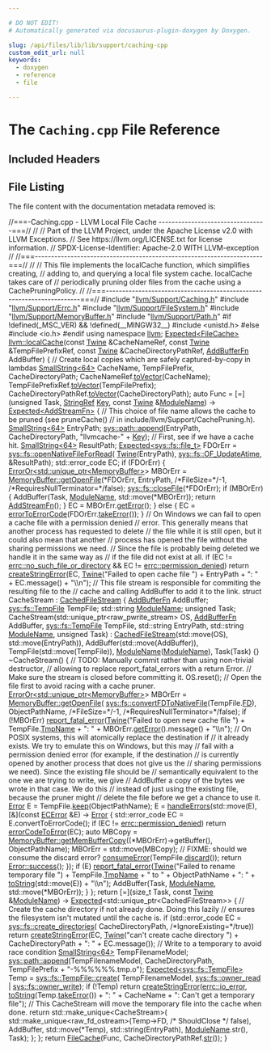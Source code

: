 ```yaml
---

# DO NOT EDIT!
# Automatically generated via docusaurus-plugin-doxygen by Doxygen.

slug: /api/files/lib/lib/support/caching-cpp
custom_edit_url: null
keywords:
  - doxygen
  - reference
  - file

---
```





# The `Caching.cpp` File Reference

<DoxygenPage pluginConfig={pluginConfig}>



## Included Headers

<IncludesList>
<IncludesListItem
  filePath="llvm/Support/Caching.h"
  permalink="/docs/api/files/include/include/llvm/include/llvm/support/caching-h"
  isLocal="true" />
<IncludesListItem
  filePath="llvm/Support/Errc.h"
  permalink="/docs/api/files/include/include/llvm/include/llvm/support/errc-h"
  isLocal="true" />
<IncludesListItem
  filePath="llvm/Support/FileSystem.h"
  permalink="/docs/api/files/include/include/llvm/include/llvm/support/filesystem-h"
  isLocal="true" />
<IncludesListItem
  filePath="llvm/Support/MemoryBuffer.h"
  permalink="/docs/api/files/include/include/llvm/include/llvm/support/memorybuffer-h"
  isLocal="true" />
<IncludesListItem
  filePath="llvm/Support/Path.h"
  permalink="/docs/api/files/include/include/llvm/include/llvm/support/path-h"
  isLocal="true" />
<IncludesListItem
  filePath="unistd.h"
  permalink=""
  isLocal="false" />
</IncludesList>


## File Listing

The file content with the documentation metadata removed is:

<ProgramListing>

<Link id="l00001" /><CodeLine lineNumber="1"><span class="doxyHighlightComment">//===-Caching.cpp - LLVM Local File Cache ---------------------------------===//</span></CodeLine>
<Link id="l00002" /><CodeLine lineNumber="2"><span class="doxyHighlightComment">//</span></CodeLine>
<Link id="l00003" /><CodeLine lineNumber="3"><span class="doxyHighlightComment">// Part of the LLVM Project, under the Apache License v2.0 with LLVM Exceptions.</span></CodeLine>
<Link id="l00004" /><CodeLine lineNumber="4"><span class="doxyHighlightComment">// See https://llvm.org/LICENSE.txt for license information.</span></CodeLine>
<Link id="l00005" /><CodeLine lineNumber="5"><span class="doxyHighlightComment">// SPDX-License-Identifier: Apache-2.0 WITH LLVM-exception</span></CodeLine>
<Link id="l00006" /><CodeLine lineNumber="6"><span class="doxyHighlightComment">//</span></CodeLine>
<Link id="l00007" /><CodeLine lineNumber="7"><span class="doxyHighlightComment">//===----------------------------------------------------------------------===//</span></CodeLine>
<Link id="l00008" /><CodeLine lineNumber="8"><span class="doxyHighlightComment">//</span></CodeLine>
<Link id="l00009" /><CodeLine lineNumber="9"><span class="doxyHighlightComment">// This file implements the localCache function, which simplifies creating,</span></CodeLine>
<Link id="l00010" /><CodeLine lineNumber="10"><span class="doxyHighlightComment">// adding to, and querying a local file system cache. localCache takes care of</span></CodeLine>
<Link id="l00011" /><CodeLine lineNumber="11"><span class="doxyHighlightComment">// periodically pruning older files from the cache using a CachePruningPolicy.</span></CodeLine>
<Link id="l00012" /><CodeLine lineNumber="12"><span class="doxyHighlightComment">//</span></CodeLine>
<Link id="l00013" /><CodeLine lineNumber="13"><span class="doxyHighlightComment">//===----------------------------------------------------------------------===//</span></CodeLine>
<Link id="l00014" /><CodeLine lineNumber="14"></CodeLine>
<Link id="l00015" /><CodeLine lineNumber="15"><span class="doxyHighlightPreprocessor">#include &quot;<a href="/docs/api/files/include/include/llvm/include/llvm/support/caching-h">llvm/Support/Caching.h</a>&quot;</span></CodeLine>
<Link id="l00016" /><CodeLine lineNumber="16"><span class="doxyHighlightPreprocessor">#include &quot;<a href="/docs/api/files/include/include/llvm/include/llvm/support/errc-h">llvm/Support/Errc.h</a>&quot;</span></CodeLine>
<Link id="l00017" /><CodeLine lineNumber="17"><span class="doxyHighlightPreprocessor">#include &quot;<a href="/docs/api/files/include/include/llvm/include/llvm/support/filesystem-h">llvm/Support/FileSystem.h</a>&quot;</span></CodeLine>
<Link id="l00018" /><CodeLine lineNumber="18"><span class="doxyHighlightPreprocessor">#include &quot;<a href="/docs/api/files/include/include/llvm/include/llvm/support/memorybuffer-h">llvm/Support/MemoryBuffer.h</a>&quot;</span></CodeLine>
<Link id="l00019" /><CodeLine lineNumber="19"><span class="doxyHighlightPreprocessor">#include &quot;<a href="/docs/api/files/include/include/llvm/include/llvm/support/path-h">llvm/Support/Path.h</a>&quot;</span></CodeLine>
<Link id="l00020" /><CodeLine lineNumber="20"></CodeLine>
<Link id="l00021" /><CodeLine lineNumber="21"><span class="doxyHighlightPreprocessor">#if !defined(&#95;MSC&#95;VER) &amp;&amp; !defined(&#95;&#95;MINGW32&#95;&#95;)</span></CodeLine>
<Link id="l00022" /><CodeLine lineNumber="22"><span class="doxyHighlightPreprocessor">#include &lt;unistd.h&gt;</span></CodeLine>
<Link id="l00023" /><CodeLine lineNumber="23"><span class="doxyHighlightPreprocessor">#else</span></CodeLine>
<Link id="l00024" /><CodeLine lineNumber="24"><span class="doxyHighlightPreprocessor">#include &lt;io.h&gt;</span></CodeLine>
<Link id="l00025" /><CodeLine lineNumber="25"><span class="doxyHighlightPreprocessor">#endif</span></CodeLine>
<Link id="l00026" /><CodeLine lineNumber="26"></CodeLine>
<Link id="l00027" /><CodeLine lineNumber="27"><span class="doxyHighlightKeyword">using namespace </span><span class="doxyHighlight"><a href="/docs/api/namespaces/llvm">llvm</a>;</span></CodeLine>
<Link id="l00028" /><CodeLine lineNumber="28"></CodeLine>
<Link id="l00029" /><CodeLine lineNumber="29" lineLink="/docs/api/namespaces/llvm/#af73b4fcac77298355025a0e5975edcf0"><span class="doxyHighlight"><a href="/docs/api/classes/llvm/expected">Expected&lt;FileCache&gt;</a> <a href="/docs/api/namespaces/llvm/#af73b4fcac77298355025a0e5975edcf0">llvm::localCache</a>(</span><span class="doxyHighlightKeyword">const</span><span class="doxyHighlight"> <a href="/docs/api/classes/llvm/twine">Twine</a> &amp;CacheNameRef,</span></CodeLine>
<Link id="l00030" /><CodeLine lineNumber="30"><span class="doxyHighlight">                                     </span><span class="doxyHighlightKeyword">const</span><span class="doxyHighlight"> <a href="/docs/api/classes/llvm/twine">Twine</a> &amp;TempFilePrefixRef,</span></CodeLine>
<Link id="l00031" /><CodeLine lineNumber="31"><span class="doxyHighlight">                                     </span><span class="doxyHighlightKeyword">const</span><span class="doxyHighlight"> <a href="/docs/api/classes/llvm/twine">Twine</a> &amp;CacheDirectoryPathRef,</span></CodeLine>
<Link id="l00032" /><CodeLine lineNumber="32"><span class="doxyHighlight">                                     <a href="/docs/api/namespaces/llvm/#a683d8a40c6b4f8d37da971d06278d8c0">AddBufferFn</a> AddBuffer) &#123;</span></CodeLine>
<Link id="l00033" /><CodeLine lineNumber="33"></CodeLine>
<Link id="l00034" /><CodeLine lineNumber="34"><span class="doxyHighlight">  </span><span class="doxyHighlightComment">// Create local copies which are safely captured-by-copy in lambdas</span></CodeLine>
<Link id="l00035" /><CodeLine lineNumber="35"><span class="doxyHighlight">  <a href="/docs/api/classes/llvm/smallstring">SmallString&lt;64&gt;</a> CacheName, TempFilePrefix, CacheDirectoryPath;</span></CodeLine>
<Link id="l00036" /><CodeLine lineNumber="36"><span class="doxyHighlight">  CacheNameRef.<a href="/docs/api/classes/llvm/twine/#ae2cc7378ca67e19c45648f7800686933">toVector</a>(CacheName);</span></CodeLine>
<Link id="l00037" /><CodeLine lineNumber="37"><span class="doxyHighlight">  TempFilePrefixRef.<a href="/docs/api/classes/llvm/twine/#ae2cc7378ca67e19c45648f7800686933">toVector</a>(TempFilePrefix);</span></CodeLine>
<Link id="l00038" /><CodeLine lineNumber="38"><span class="doxyHighlight">  CacheDirectoryPathRef.<a href="/docs/api/classes/llvm/twine/#ae2cc7378ca67e19c45648f7800686933">toVector</a>(CacheDirectoryPath);</span></CodeLine>
<Link id="l00039" /><CodeLine lineNumber="39"></CodeLine>
<Link id="l00040" /><CodeLine lineNumber="40"><span class="doxyHighlight">  </span><span class="doxyHighlightKeyword">auto</span><span class="doxyHighlight"> Func = &#91;=&#93;(</span><span class="doxyHighlightKeywordType">unsigned</span><span class="doxyHighlight"> Task, <a href="/docs/api/classes/llvm/stringref">StringRef</a> <a href="/docs/api/namespaces/llvm/#a98c6256d0644613c6b5b3e2ef06ef5ce">Key</a>,</span></CodeLine>
<Link id="l00041" /><CodeLine lineNumber="41"><span class="doxyHighlight">                  </span><span class="doxyHighlightKeyword">const</span><span class="doxyHighlight"> <a href="/docs/api/classes/llvm/twine">Twine</a> &amp;<a href="/docs/api/structs/modulename">ModuleName</a>) -&gt; <a href="/docs/api/classes/llvm/expected">Expected&lt;AddStreamFn&gt;</a> &#123;</span></CodeLine>
<Link id="l00042" /><CodeLine lineNumber="42"><span class="doxyHighlight">    </span><span class="doxyHighlightComment">// This choice of file name allows the cache to be pruned (see pruneCache()</span></CodeLine>
<Link id="l00043" /><CodeLine lineNumber="43"><span class="doxyHighlight">    </span><span class="doxyHighlightComment">// in include/llvm/Support/CachePruning.h).</span></CodeLine>
<Link id="l00044" /><CodeLine lineNumber="44"><span class="doxyHighlight">    <a href="/docs/api/classes/llvm/smallstring">SmallString&lt;64&gt;</a> EntryPath;</span></CodeLine>
<Link id="l00045" /><CodeLine lineNumber="45"><span class="doxyHighlight">    <a href="/docs/api/namespaces/llvm/sys/path/#acb80894344c78dacf8d5ff8c23be697d">sys::path::append</a>(EntryPath, CacheDirectoryPath, </span><span class="doxyHighlightStringLiteral">&quot;llvmcache-&quot;</span><span class="doxyHighlight"> + <a href="/docs/api/namespaces/llvm/#a98c6256d0644613c6b5b3e2ef06ef5ce">Key</a>);</span></CodeLine>
<Link id="l00046" /><CodeLine lineNumber="46"><span class="doxyHighlight">    </span><span class="doxyHighlightComment">// First, see if we have a cache hit.</span></CodeLine>
<Link id="l00047" /><CodeLine lineNumber="47"><span class="doxyHighlight">    <a href="/docs/api/classes/llvm/smallstring">SmallString&lt;64&gt;</a> ResultPath;</span></CodeLine>
<Link id="l00048" /><CodeLine lineNumber="48"><span class="doxyHighlight">    <a href="/docs/api/classes/llvm/expected">Expected&lt;sys::fs::file&#95;t&gt;</a> FDOrErr = <a href="/docs/api/namespaces/llvm/sys/fs/#ae025e411759250214ffc53ab8d8a5e1d">sys::fs::openNativeFileForRead</a>(</span></CodeLine>
<Link id="l00049" /><CodeLine lineNumber="49"><span class="doxyHighlight">        <a href="/docs/api/classes/llvm/twine">Twine</a>(EntryPath), <a href="/docs/api/namespaces/llvm/sys/fs/#a662978c0cdf81de0d448032f142a3695a8f0c7ba69ef4211d040d61052d5ee728">sys::fs::OF&#95;UpdateAtime</a>, &amp;ResultPath);</span></CodeLine>
<Link id="l00050" /><CodeLine lineNumber="50"><span class="doxyHighlight">    std::error&#95;code EC;</span></CodeLine>
<Link id="l00051" /><CodeLine lineNumber="51"><span class="doxyHighlight">    </span><span class="doxyHighlightKeywordFlow">if</span><span class="doxyHighlight"> (FDOrErr) &#123;</span></CodeLine>
<Link id="l00052" /><CodeLine lineNumber="52"><span class="doxyHighlight">      <a href="/docs/api/classes/llvm/erroror">ErrorOr&lt;std::unique&#95;ptr&lt;MemoryBuffer&gt;</a>&gt; MBOrErr =</span></CodeLine>
<Link id="l00053" /><CodeLine lineNumber="53"><span class="doxyHighlight">          <a href="/docs/api/classes/llvm/memorybuffer/#a0163ef693f4fd640ec72a5fe74e5852c">MemoryBuffer::getOpenFile</a>(&#42;FDOrErr, EntryPath,</span></CodeLine>
<Link id="l00054" /><CodeLine lineNumber="54"><span class="doxyHighlight">                                    </span><span class="doxyHighlightComment">/&#42;FileSize=&#42;/</span><span class="doxyHighlight">-1,</span></CodeLine>
<Link id="l00055" /><CodeLine lineNumber="55"><span class="doxyHighlight">                                    </span><span class="doxyHighlightComment">/&#42;RequiresNullTerminator=&#42;/</span><span class="doxyHighlightKeyword">false</span><span class="doxyHighlight">);</span></CodeLine>
<Link id="l00056" /><CodeLine lineNumber="56"><span class="doxyHighlight">      <a href="/docs/api/namespaces/llvm/sys/fs/#a43548658b3d92c080577422f81f38038">sys::fs::closeFile</a>(&#42;FDOrErr);</span></CodeLine>
<Link id="l00057" /><CodeLine lineNumber="57"><span class="doxyHighlight">      </span><span class="doxyHighlightKeywordFlow">if</span><span class="doxyHighlight"> (MBOrErr) &#123;</span></CodeLine>
<Link id="l00058" /><CodeLine lineNumber="58"><span class="doxyHighlight">        AddBuffer(Task, <a href="/docs/api/structs/modulename">ModuleName</a>, std::move(&#42;MBOrErr));</span></CodeLine>
<Link id="l00059" /><CodeLine lineNumber="59"><span class="doxyHighlight">        </span><span class="doxyHighlightKeywordFlow">return</span><span class="doxyHighlight"> <a href="/docs/api/namespaces/llvm/#aeb8b31be7b2c7dd67496051d7f952e94">AddStreamFn</a>();</span></CodeLine>
<Link id="l00060" /><CodeLine lineNumber="60"><span class="doxyHighlight">      &#125;</span></CodeLine>
<Link id="l00061" /><CodeLine lineNumber="61"><span class="doxyHighlight">      EC = MBOrErr.<a href="/docs/api/classes/llvm/erroror/#a8300c72908f1845c931951ed4b2a2375">getError</a>();</span></CodeLine>
<Link id="l00062" /><CodeLine lineNumber="62"><span class="doxyHighlight">    &#125; </span><span class="doxyHighlightKeywordFlow">else</span><span class="doxyHighlight"> &#123;</span></CodeLine>
<Link id="l00063" /><CodeLine lineNumber="63"><span class="doxyHighlight">      EC = <a href="/docs/api/namespaces/llvm/#aed898e74c946513975b0d7aad4d65e40">errorToErrorCode</a>(FDOrErr.<a href="/docs/api/classes/llvm/expected/#a94789df4ebd03dc008e8adebaa66ac1f">takeError</a>());</span></CodeLine>
<Link id="l00064" /><CodeLine lineNumber="64"><span class="doxyHighlight">    &#125;</span></CodeLine>
<Link id="l00065" /><CodeLine lineNumber="65"></CodeLine>
<Link id="l00066" /><CodeLine lineNumber="66"><span class="doxyHighlight">    </span><span class="doxyHighlightComment">// On Windows we can fail to open a cache file with a permission denied</span></CodeLine>
<Link id="l00067" /><CodeLine lineNumber="67"><span class="doxyHighlight">    </span><span class="doxyHighlightComment">// error. This generally means that another process has requested to delete</span></CodeLine>
<Link id="l00068" /><CodeLine lineNumber="68"><span class="doxyHighlight">    </span><span class="doxyHighlightComment">// the file while it is still open, but it could also mean that another</span></CodeLine>
<Link id="l00069" /><CodeLine lineNumber="69"><span class="doxyHighlight">    </span><span class="doxyHighlightComment">// process has opened the file without the sharing permissions we need.</span></CodeLine>
<Link id="l00070" /><CodeLine lineNumber="70"><span class="doxyHighlight">    </span><span class="doxyHighlightComment">// Since the file is probably being deleted we handle it in the same way as</span></CodeLine>
<Link id="l00071" /><CodeLine lineNumber="71"><span class="doxyHighlight">    </span><span class="doxyHighlightComment">// if the file did not exist at all.</span></CodeLine>
<Link id="l00072" /><CodeLine lineNumber="72"><span class="doxyHighlight">    </span><span class="doxyHighlightKeywordFlow">if</span><span class="doxyHighlight"> (EC != <a href="/docs/api/namespaces/llvm/#a59739a4f15fb2ec57a6b7fcfe938546ba2e70fc89b08f26fa3fc77694c91e8f7a">errc::no&#95;such&#95;file&#95;or&#95;directory</a> &amp;&amp; EC != <a href="/docs/api/namespaces/llvm/#a59739a4f15fb2ec57a6b7fcfe938546bae8ee838822072f02738dbd7d97ea03fc">errc::permission&#95;denied</a>)</span></CodeLine>
<Link id="l00073" /><CodeLine lineNumber="73"><span class="doxyHighlight">      </span><span class="doxyHighlightKeywordFlow">return</span><span class="doxyHighlight"> <a href="/docs/api/namespaces/llvm/#a4d2fd926089a58d482fb67a362e11bad">createStringError</a>(EC, <a href="/docs/api/classes/llvm/twine">Twine</a>(</span><span class="doxyHighlightStringLiteral">&quot;Failed to open cache file &quot;</span><span class="doxyHighlight">) +</span></CodeLine>
<Link id="l00074" /><CodeLine lineNumber="74"><span class="doxyHighlight">                                       EntryPath + </span><span class="doxyHighlightStringLiteral">&quot;: &quot;</span><span class="doxyHighlight"> + EC.message() + </span><span class="doxyHighlightStringLiteral">&quot;\\n&quot;</span><span class="doxyHighlight">);</span></CodeLine>
<Link id="l00075" /><CodeLine lineNumber="75"></CodeLine>
<Link id="l00076" /><CodeLine lineNumber="76"><span class="doxyHighlight">    </span><span class="doxyHighlightComment">// This file stream is responsible for commiting the resulting file to the</span></CodeLine>
<Link id="l00077" /><CodeLine lineNumber="77"><span class="doxyHighlight">    </span><span class="doxyHighlightComment">// cache and calling AddBuffer to add it to the link.</span></CodeLine>
<Link id="l00078" /><CodeLine lineNumber="78"><span class="doxyHighlight">    </span><span class="doxyHighlightKeyword">struct </span><span class="doxyHighlight">CacheStream : <a href="/docs/api/classes/llvm/cachedfilestream">CachedFileStream</a> &#123;</span></CodeLine>
<Link id="l00079" /><CodeLine lineNumber="79"><span class="doxyHighlight">      <a href="/docs/api/namespaces/llvm/#a683d8a40c6b4f8d37da971d06278d8c0">AddBufferFn</a> AddBuffer;</span></CodeLine>
<Link id="l00080" /><CodeLine lineNumber="80"><span class="doxyHighlight">      <a href="/docs/api/classes/llvm/sys/fs/tempfile">sys::fs::TempFile</a> TempFile;</span></CodeLine>
<Link id="l00081" /><CodeLine lineNumber="81"><span class="doxyHighlight">      std::string <a href="/docs/api/structs/modulename">ModuleName</a>;</span></CodeLine>
<Link id="l00082" /><CodeLine lineNumber="82"><span class="doxyHighlight">      </span><span class="doxyHighlightKeywordType">unsigned</span><span class="doxyHighlight"> Task;</span></CodeLine>
<Link id="l00083" /><CodeLine lineNumber="83"></CodeLine>
<Link id="l00084" /><CodeLine lineNumber="84"><span class="doxyHighlight">      CacheStream(std::unique&#95;ptr&lt;raw&#95;pwrite&#95;stream&gt; OS, <a href="/docs/api/namespaces/llvm/#a683d8a40c6b4f8d37da971d06278d8c0">AddBufferFn</a> AddBuffer,</span></CodeLine>
<Link id="l00085" /><CodeLine lineNumber="85"><span class="doxyHighlight">                  <a href="/docs/api/classes/llvm/sys/fs/tempfile">sys::fs::TempFile</a> TempFile, std::string EntryPath,</span></CodeLine>
<Link id="l00086" /><CodeLine lineNumber="86"><span class="doxyHighlight">                  std::string <a href="/docs/api/structs/modulename">ModuleName</a>, </span><span class="doxyHighlightKeywordType">unsigned</span><span class="doxyHighlight"> Task)</span></CodeLine>
<Link id="l00087" /><CodeLine lineNumber="87"><span class="doxyHighlight">          : <a href="/docs/api/classes/llvm/cachedfilestream/#a0cb37dc0484df90b9fd380616106a429">CachedFileStream</a>(std::move(OS), std::move(EntryPath)),</span></CodeLine>
<Link id="l00088" /><CodeLine lineNumber="88"><span class="doxyHighlight">            AddBuffer(std::move(AddBuffer)), TempFile(std::move(TempFile)),</span></CodeLine>
<Link id="l00089" /><CodeLine lineNumber="89"><span class="doxyHighlight">            <a href="/docs/api/structs/modulename">ModuleName</a>(<a href="/docs/api/structs/modulename">ModuleName</a>), Task(Task) &#123;&#125;</span></CodeLine>
<Link id="l00090" /><CodeLine lineNumber="90"></CodeLine>
<Link id="l00091" /><CodeLine lineNumber="91"><span class="doxyHighlight">      ~CacheStream() &#123;</span></CodeLine>
<Link id="l00092" /><CodeLine lineNumber="92"><span class="doxyHighlight">        </span><span class="doxyHighlightComment">// TODO: Manually commit rather than using non-trivial destructor,</span></CodeLine>
<Link id="l00093" /><CodeLine lineNumber="93"><span class="doxyHighlight">        </span><span class="doxyHighlightComment">// allowing to replace report&#95;fatal&#95;errors with a return Error.</span></CodeLine>
<Link id="l00094" /><CodeLine lineNumber="94"></CodeLine>
<Link id="l00095" /><CodeLine lineNumber="95"><span class="doxyHighlight">        </span><span class="doxyHighlightComment">// Make sure the stream is closed before committing it.</span></CodeLine>
<Link id="l00096" /><CodeLine lineNumber="96"><span class="doxyHighlight">        OS.reset();</span></CodeLine>
<Link id="l00097" /><CodeLine lineNumber="97"></CodeLine>
<Link id="l00098" /><CodeLine lineNumber="98"><span class="doxyHighlight">        </span><span class="doxyHighlightComment">// Open the file first to avoid racing with a cache pruner.</span></CodeLine>
<Link id="l00099" /><CodeLine lineNumber="99"><span class="doxyHighlight">        <a href="/docs/api/classes/llvm/erroror">ErrorOr&lt;std::unique&#95;ptr&lt;MemoryBuffer&gt;</a>&gt; MBOrErr =</span></CodeLine>
<Link id="l00100" /><CodeLine lineNumber="100"><span class="doxyHighlight">            <a href="/docs/api/classes/llvm/memorybuffer/#a0163ef693f4fd640ec72a5fe74e5852c">MemoryBuffer::getOpenFile</a>(</span></CodeLine>
<Link id="l00101" /><CodeLine lineNumber="101"><span class="doxyHighlight">                <a href="/docs/api/namespaces/llvm/sys/fs/#ac90e775833cd4fd0da26c96bfa8f2f06">sys::fs::convertFDToNativeFile</a>(TempFile.<a href="/docs/api/classes/llvm/sys/fs/tempfile/#aaf40303570c1faadddf7420f19a25acd">FD</a>), ObjectPathName,</span></CodeLine>
<Link id="l00102" /><CodeLine lineNumber="102"><span class="doxyHighlight">                </span><span class="doxyHighlightComment">/&#42;FileSize=&#42;/</span><span class="doxyHighlight">-1, </span><span class="doxyHighlightComment">/&#42;RequiresNullTerminator=&#42;/</span><span class="doxyHighlightKeyword">false</span><span class="doxyHighlight">);</span></CodeLine>
<Link id="l00103" /><CodeLine lineNumber="103"><span class="doxyHighlight">        </span><span class="doxyHighlightKeywordFlow">if</span><span class="doxyHighlight"> (!MBOrErr)</span></CodeLine>
<Link id="l00104" /><CodeLine lineNumber="104"><span class="doxyHighlight">          <a href="/docs/api/namespaces/llvm/#a7f2a3d4dcfee70225988aec53ff1e173">report&#95;fatal&#95;error</a>(<a href="/docs/api/classes/llvm/twine">Twine</a>(</span><span class="doxyHighlightStringLiteral">&quot;Failed to open new cache file &quot;</span><span class="doxyHighlight">) +</span></CodeLine>
<Link id="l00105" /><CodeLine lineNumber="105"><span class="doxyHighlight">                             TempFile.<a href="/docs/api/classes/llvm/sys/fs/tempfile/#a71e2844783eeee86b99de4edaaefed5a">TmpName</a> + </span><span class="doxyHighlightStringLiteral">&quot;: &quot;</span><span class="doxyHighlight"> +</span></CodeLine>
<Link id="l00106" /><CodeLine lineNumber="106"><span class="doxyHighlight">                             MBOrErr.<a href="/docs/api/classes/llvm/erroror/#a8300c72908f1845c931951ed4b2a2375">getError</a>().message() + </span><span class="doxyHighlightStringLiteral">&quot;\\n&quot;</span><span class="doxyHighlight">);</span></CodeLine>
<Link id="l00107" /><CodeLine lineNumber="107"></CodeLine>
<Link id="l00108" /><CodeLine lineNumber="108"><span class="doxyHighlight">        </span><span class="doxyHighlightComment">// On POSIX systems, this will atomically replace the destination if</span></CodeLine>
<Link id="l00109" /><CodeLine lineNumber="109"><span class="doxyHighlight">        </span><span class="doxyHighlightComment">// it already exists. We try to emulate this on Windows, but this may</span></CodeLine>
<Link id="l00110" /><CodeLine lineNumber="110"><span class="doxyHighlight">        </span><span class="doxyHighlightComment">// fail with a permission denied error (for example, if the destination</span></CodeLine>
<Link id="l00111" /><CodeLine lineNumber="111"><span class="doxyHighlight">        </span><span class="doxyHighlightComment">// is currently opened by another process that does not give us the</span></CodeLine>
<Link id="l00112" /><CodeLine lineNumber="112"><span class="doxyHighlight">        </span><span class="doxyHighlightComment">// sharing permissions we need). Since the existing file should be</span></CodeLine>
<Link id="l00113" /><CodeLine lineNumber="113"><span class="doxyHighlight">        </span><span class="doxyHighlightComment">// semantically equivalent to the one we are trying to write, we give</span></CodeLine>
<Link id="l00114" /><CodeLine lineNumber="114"><span class="doxyHighlight">        </span><span class="doxyHighlightComment">// AddBuffer a copy of the bytes we wrote in that case. We do this</span></CodeLine>
<Link id="l00115" /><CodeLine lineNumber="115"><span class="doxyHighlight">        </span><span class="doxyHighlightComment">// instead of just using the existing file, because the pruner might</span></CodeLine>
<Link id="l00116" /><CodeLine lineNumber="116"><span class="doxyHighlight">        </span><span class="doxyHighlightComment">// delete the file before we get a chance to use it.</span></CodeLine>
<Link id="l00117" /><CodeLine lineNumber="117"><span class="doxyHighlight">        <a href="/docs/api/classes/llvm/error">Error</a> E = TempFile.<a href="/docs/api/classes/llvm/sys/fs/tempfile/#ad0b321ee190fd8f67b1f1792b30ff998">keep</a>(ObjectPathName);</span></CodeLine>
<Link id="l00118" /><CodeLine lineNumber="118"><span class="doxyHighlight">        E = <a href="/docs/api/namespaces/llvm/#a3285d0c2736154c3ea72dbecaa446eec">handleErrors</a>(std::move(E), &#91;&amp;&#93;(</span><span class="doxyHighlightKeyword">const</span><span class="doxyHighlight"> <a href="/docs/api/classes/llvm/ecerror">ECError</a> &amp;E) -&gt; <a href="/docs/api/classes/llvm/error">Error</a> &#123;</span></CodeLine>
<Link id="l00119" /><CodeLine lineNumber="119"><span class="doxyHighlight">          std::error&#95;code EC = E.convertToErrorCode();</span></CodeLine>
<Link id="l00120" /><CodeLine lineNumber="120"><span class="doxyHighlight">          </span><span class="doxyHighlightKeywordFlow">if</span><span class="doxyHighlight"> (EC != <a href="/docs/api/namespaces/llvm/#a59739a4f15fb2ec57a6b7fcfe938546bae8ee838822072f02738dbd7d97ea03fc">errc::permission&#95;denied</a>)</span></CodeLine>
<Link id="l00121" /><CodeLine lineNumber="121"><span class="doxyHighlight">            </span><span class="doxyHighlightKeywordFlow">return</span><span class="doxyHighlight"> <a href="/docs/api/namespaces/llvm/#ad10875fd499e8e285aaeef615e9b11aa">errorCodeToError</a>(EC);</span></CodeLine>
<Link id="l00122" /><CodeLine lineNumber="122"></CodeLine>
<Link id="l00123" /><CodeLine lineNumber="123"><span class="doxyHighlight">          </span><span class="doxyHighlightKeyword">auto</span><span class="doxyHighlight"> MBCopy = <a href="/docs/api/classes/llvm/memorybuffer/#a32d2c9ba9019e6e41605c60acd06bd09">MemoryBuffer::getMemBufferCopy</a>((&#42;MBOrErr)-&gt;getBuffer(),</span></CodeLine>
<Link id="l00124" /><CodeLine lineNumber="124"><span class="doxyHighlight">                                                       ObjectPathName);</span></CodeLine>
<Link id="l00125" /><CodeLine lineNumber="125"><span class="doxyHighlight">          MBOrErr = std::move(MBCopy);</span></CodeLine>
<Link id="l00126" /><CodeLine lineNumber="126"></CodeLine>
<Link id="l00127" /><CodeLine lineNumber="127"><span class="doxyHighlight">          </span><span class="doxyHighlightComment">// FIXME: should we consume the discard error?</span></CodeLine>
<Link id="l00128" /><CodeLine lineNumber="128"><span class="doxyHighlight">          <a href="/docs/api/namespaces/llvm/#aee0e70be66536b9ef7b65ae2e5a45959">consumeError</a>(TempFile.<a href="/docs/api/classes/llvm/sys/fs/tempfile/#ac804c3ad178df1dd809e2232f9837e50">discard</a>());</span></CodeLine>
<Link id="l00129" /><CodeLine lineNumber="129"></CodeLine>
<Link id="l00130" /><CodeLine lineNumber="130"><span class="doxyHighlight">          </span><span class="doxyHighlightKeywordFlow">return</span><span class="doxyHighlight"> <a href="/docs/api/classes/llvm/error/#a4dfd0813c3d0e0a30439b5a3e9196b59">Error::success</a>();</span></CodeLine>
<Link id="l00131" /><CodeLine lineNumber="131"><span class="doxyHighlight">        &#125;);</span></CodeLine>
<Link id="l00132" /><CodeLine lineNumber="132"></CodeLine>
<Link id="l00133" /><CodeLine lineNumber="133"><span class="doxyHighlight">        </span><span class="doxyHighlightKeywordFlow">if</span><span class="doxyHighlight"> (E)</span></CodeLine>
<Link id="l00134" /><CodeLine lineNumber="134"><span class="doxyHighlight">          <a href="/docs/api/namespaces/llvm/#a7f2a3d4dcfee70225988aec53ff1e173">report&#95;fatal&#95;error</a>(<a href="/docs/api/classes/llvm/twine">Twine</a>(</span><span class="doxyHighlightStringLiteral">&quot;Failed to rename temporary file &quot;</span><span class="doxyHighlight">) +</span></CodeLine>
<Link id="l00135" /><CodeLine lineNumber="135"><span class="doxyHighlight">                             TempFile.<a href="/docs/api/classes/llvm/sys/fs/tempfile/#a71e2844783eeee86b99de4edaaefed5a">TmpName</a> + </span><span class="doxyHighlightStringLiteral">&quot; to &quot;</span><span class="doxyHighlight"> + ObjectPathName + </span><span class="doxyHighlightStringLiteral">&quot;: &quot;</span><span class="doxyHighlight"> +</span></CodeLine>
<Link id="l00136" /><CodeLine lineNumber="136"><span class="doxyHighlight">                             <a href="/docs/api/namespaces/llvm/#aba83a013c55b19255697393a10d9165e">toString</a>(std::move(E)) + </span><span class="doxyHighlightStringLiteral">&quot;\\n&quot;</span><span class="doxyHighlight">);</span></CodeLine>
<Link id="l00137" /><CodeLine lineNumber="137"></CodeLine>
<Link id="l00138" /><CodeLine lineNumber="138"><span class="doxyHighlight">        AddBuffer(Task, <a href="/docs/api/structs/modulename">ModuleName</a>, std::move(&#42;MBOrErr));</span></CodeLine>
<Link id="l00139" /><CodeLine lineNumber="139"><span class="doxyHighlight">      &#125;</span></CodeLine>
<Link id="l00140" /><CodeLine lineNumber="140"><span class="doxyHighlight">    &#125;;</span></CodeLine>
<Link id="l00141" /><CodeLine lineNumber="141"></CodeLine>
<Link id="l00142" /><CodeLine lineNumber="142"><span class="doxyHighlight">    </span><span class="doxyHighlightKeywordFlow">return</span><span class="doxyHighlight"> &#91;=&#93;(</span><span class="doxyHighlightKeywordType">size&#95;t</span><span class="doxyHighlight"> Task, </span><span class="doxyHighlightKeyword">const</span><span class="doxyHighlight"> <a href="/docs/api/classes/llvm/twine">Twine</a> &amp;<a href="/docs/api/structs/modulename">ModuleName</a>)</span></CodeLine>
<Link id="l00143" /><CodeLine lineNumber="143"><span class="doxyHighlight">               -&gt; <a href="/docs/api/classes/llvm/expected">Expected</a>&lt;std::unique&#95;ptr&lt;CachedFileStream&gt;&gt; &#123;</span></CodeLine>
<Link id="l00144" /><CodeLine lineNumber="144"><span class="doxyHighlight">      </span><span class="doxyHighlightComment">// Create the cache directory if not already done. Doing this lazily</span></CodeLine>
<Link id="l00145" /><CodeLine lineNumber="145"><span class="doxyHighlight">      </span><span class="doxyHighlightComment">// ensures the filesystem isn&#39;t mutated until the cache is.</span></CodeLine>
<Link id="l00146" /><CodeLine lineNumber="146"><span class="doxyHighlight">      </span><span class="doxyHighlightKeywordFlow">if</span><span class="doxyHighlight"> (std::error&#95;code EC = <a href="/docs/api/namespaces/llvm/sys/fs/#ab0231205adf0a10ac89540dbcfdcd2d7">sys::fs::create&#95;directories</a>(</span></CodeLine>
<Link id="l00147" /><CodeLine lineNumber="147"><span class="doxyHighlight">              CacheDirectoryPath, </span><span class="doxyHighlightComment">/&#42;IgnoreExisting=&#42;/</span><span class="doxyHighlightKeyword">true</span><span class="doxyHighlight">))</span></CodeLine>
<Link id="l00148" /><CodeLine lineNumber="148"><span class="doxyHighlight">        </span><span class="doxyHighlightKeywordFlow">return</span><span class="doxyHighlight"> <a href="/docs/api/namespaces/llvm/#a4d2fd926089a58d482fb67a362e11bad">createStringError</a>(EC, <a href="/docs/api/classes/llvm/twine">Twine</a>(</span><span class="doxyHighlightStringLiteral">&quot;can&#39;t create cache directory &quot;</span><span class="doxyHighlight">) +</span></CodeLine>
<Link id="l00149" /><CodeLine lineNumber="149"><span class="doxyHighlight">                                         CacheDirectoryPath + </span><span class="doxyHighlightStringLiteral">&quot;: &quot;</span><span class="doxyHighlight"> +</span></CodeLine>
<Link id="l00150" /><CodeLine lineNumber="150"><span class="doxyHighlight">                                         EC.message());</span></CodeLine>
<Link id="l00151" /><CodeLine lineNumber="151"></CodeLine>
<Link id="l00152" /><CodeLine lineNumber="152"><span class="doxyHighlight">      </span><span class="doxyHighlightComment">// Write to a temporary to avoid race condition</span></CodeLine>
<Link id="l00153" /><CodeLine lineNumber="153"><span class="doxyHighlight">      <a href="/docs/api/classes/llvm/smallstring">SmallString&lt;64&gt;</a> TempFilenameModel;</span></CodeLine>
<Link id="l00154" /><CodeLine lineNumber="154"><span class="doxyHighlight">      <a href="/docs/api/namespaces/llvm/sys/path/#acb80894344c78dacf8d5ff8c23be697d">sys::path::append</a>(TempFilenameModel, CacheDirectoryPath,</span></CodeLine>
<Link id="l00155" /><CodeLine lineNumber="155"><span class="doxyHighlight">                        TempFilePrefix + </span><span class="doxyHighlightStringLiteral">&quot;-%%%%%%.tmp.o&quot;</span><span class="doxyHighlight">);</span></CodeLine>
<Link id="l00156" /><CodeLine lineNumber="156"><span class="doxyHighlight">      <a href="/docs/api/classes/llvm/expected">Expected&lt;sys::fs::TempFile&gt;</a> Temp = <a href="/docs/api/classes/llvm/sys/fs/tempfile/#ad1d2e9ae2eb5ea7e7b60f8bcb715b2e9">sys::fs::TempFile::create</a>(</span></CodeLine>
<Link id="l00157" /><CodeLine lineNumber="157"><span class="doxyHighlight">          TempFilenameModel, <a href="/docs/api/namespaces/llvm/sys/fs/#ac56b6ec1078927bdd9b65f7ba8fbda82a3f0d032733c4a3aa748438c24f04019a">sys::fs::owner&#95;read</a> | <a href="/docs/api/namespaces/llvm/sys/fs/#ac56b6ec1078927bdd9b65f7ba8fbda82ae54f12bcbf5fc70c5a4fad604f3f89b0">sys::fs::owner&#95;write</a>);</span></CodeLine>
<Link id="l00158" /><CodeLine lineNumber="158"><span class="doxyHighlight">      </span><span class="doxyHighlightKeywordFlow">if</span><span class="doxyHighlight"> (!Temp)</span></CodeLine>
<Link id="l00159" /><CodeLine lineNumber="159"><span class="doxyHighlight">        </span><span class="doxyHighlightKeywordFlow">return</span><span class="doxyHighlight"> <a href="/docs/api/namespaces/llvm/#a4d2fd926089a58d482fb67a362e11bad">createStringError</a>(<a href="/docs/api/namespaces/llvm/#a59739a4f15fb2ec57a6b7fcfe938546bacccc32f2a5f7dc7b87d2f85daea66789">errc::io&#95;error</a>,</span></CodeLine>
<Link id="l00160" /><CodeLine lineNumber="160"><span class="doxyHighlight">                                 <a href="/docs/api/namespaces/llvm/#aba83a013c55b19255697393a10d9165e">toString</a>(Temp.<a href="/docs/api/classes/llvm/expected/#a94789df4ebd03dc008e8adebaa66ac1f">takeError</a>()) + </span><span class="doxyHighlightStringLiteral">&quot;: &quot;</span><span class="doxyHighlight"> + CacheName +</span></CodeLine>
<Link id="l00161" /><CodeLine lineNumber="161"><span class="doxyHighlight">                                     </span><span class="doxyHighlightStringLiteral">&quot;: Can&#39;t get a temporary file&quot;</span><span class="doxyHighlight">);</span></CodeLine>
<Link id="l00162" /><CodeLine lineNumber="162"></CodeLine>
<Link id="l00163" /><CodeLine lineNumber="163"><span class="doxyHighlight">      </span><span class="doxyHighlightComment">// This CacheStream will move the temporary file into the cache when done.</span></CodeLine>
<Link id="l00164" /><CodeLine lineNumber="164"><span class="doxyHighlight">      </span><span class="doxyHighlightKeywordFlow">return</span><span class="doxyHighlight"> std::make&#95;unique&lt;CacheStream&gt;(</span></CodeLine>
<Link id="l00165" /><CodeLine lineNumber="165"><span class="doxyHighlight">          std::make&#95;unique&lt;raw&#95;fd&#95;ostream&gt;(Temp-&gt;FD, </span><span class="doxyHighlightComment">/&#42; ShouldClose &#42;/</span><span class="doxyHighlight"> </span><span class="doxyHighlightKeyword">false</span><span class="doxyHighlight">),</span></CodeLine>
<Link id="l00166" /><CodeLine lineNumber="166"><span class="doxyHighlight">          AddBuffer, std::move(&#42;Temp), std::string(EntryPath), <a href="/docs/api/structs/modulename">ModuleName</a>.str(),</span></CodeLine>
<Link id="l00167" /><CodeLine lineNumber="167"><span class="doxyHighlight">          Task);</span></CodeLine>
<Link id="l00168" /><CodeLine lineNumber="168"><span class="doxyHighlight">    &#125;;</span></CodeLine>
<Link id="l00169" /><CodeLine lineNumber="169"><span class="doxyHighlight">  &#125;;</span></CodeLine>
<Link id="l00170" /><CodeLine lineNumber="170"><span class="doxyHighlight">  </span><span class="doxyHighlightKeywordFlow">return</span><span class="doxyHighlight"> <a href="/docs/api/structs/llvm/filecache">FileCache</a>(Func, CacheDirectoryPathRef.<a href="/docs/api/classes/llvm/twine/#a4c1c1093a7749409c70838678514cc7c">str</a>());</span></CodeLine>
<Link id="l00171" /><CodeLine lineNumber="171"><span class="doxyHighlight">&#125;</span></CodeLine>

</ProgramListing>


</DoxygenPage>
